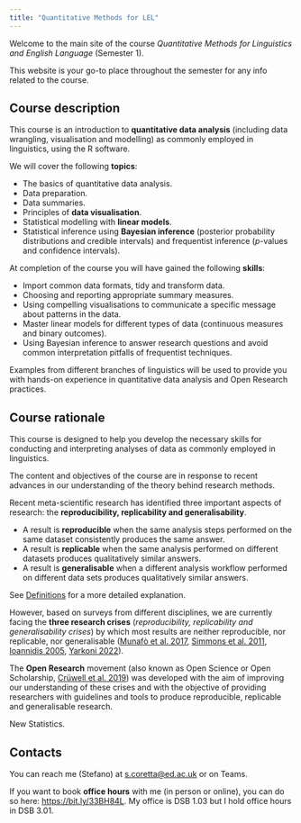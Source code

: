```yaml
---
title: "Quantitative Methods for LEL"
---
```


Welcome to the main site of the course *Quantitative Methods for Linguistics and English Language* (Semester 1).

This website is your go-to place throughout the semester for any info related to the course.

## Course description

This course is an introduction to **quantitative data analysis** (including data wrangling, visualisation and modelling) as commonly employed in linguistics, using the R software.

We will cover the following **topics**:

-   The basics of quantitative data analysis.
-   Data preparation.
-   Data summaries.
-   Principles of **data visualisation**.
-   Statistical modelling with **linear models**.
-   Statistical inference using **Bayesian inference** (posterior probability distributions and credible intervals) and frequentist inference (*p*-values and confidence intervals).

At completion of the course you will have gained the following **skills**:

-   Import common data formats, tidy and transform data.
-   Choosing and reporting appropriate summary measures.
-   Using compelling visualisations to communicate a specific message about patterns in the data.
-   Master linear models for different types of data (continuous measures and binary outcomes).
-   Using Bayesian inference to answer research questions and avoid common interpretation pitfalls of frequentist techniques.

Examples from different branches of linguistics will be used to provide you with hands-on experience in quantitative data analysis and Open Research practices.

## Course rationale

This course is designed to help you develop the necessary skills for conducting and interpreting analyses of data as commonly employed in linguistics.

The content and objectives of the course are in response to recent advances in our understanding of the theory behind research methods.

Recent meta-scientific research has identified three important aspects of research: the **reproducibility, replicability and generalisability**.

- A result is **reproducible** when the same analysis steps performed on the same dataset consistently produces the same answer.
- A result is **replicable** when the same analysis performed on different datasets produces qualitatively similar answers.
- A result is **generalisable** when a different analysis workflow performed on different data sets produces qualitatively similar answers.

See [Definitions](https://the-turing-way.netlify.app/reproducible-research/overview/overview-definitions.html) for a more detailed explanation.

However, based on surveys from different disciplines, we are currently facing the **three research crises** (*reproducibility, replicability and generalisability crises*) by which most results are neither reproducible, nor replicable, nor generalisable ([Munafò et al. 2017](https://doi.org/10.1038/s41562-016-0021), [Simmons et al. 2011](https://doi.org/10.1177/0956797611417632), [Ioannidis 2005](https://doi.org/10.1371/journal.pmed.0020124), [Yarkoni 2022](https://doi.org/10.1017/S0140525X20001685)).

The **Open Research** movement (also known as Open Science or Open Scholarship, [Crüwell et al. 2019](https://doi.org/10.1027/2151-2604/a000387)) was developed with the aim of improving our understanding of these crises and with the objective of providing researchers with guidelines and tools to produce reproducible, replicable and generalisable research.

New Statistics.




## Contacts

You can reach me (Stefano) at <s.coretta@ed.ac.uk> or on Teams.

If you want to book **office hours** with me (in person or online), you can do so here: <https://bit.ly/33BH84L>. My office is DSB 1.03 but I hold office hours in DSB 3.01.
